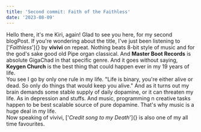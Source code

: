 ```yaml
---
title: 'Second commit: Faith of the Faithless'
date: '2023-08-09'
---
```


Hello there, it's me Kiri, again! Glad to see you here, for my second blogPost. If you're wondering about the title, I've just been listening to ['_Faithless_']{} by **vivivi** on repeat. Nothing beats 8-bit style of music and for the god's sake good old Pipe organ classical. And **Master Boot Records** is absolute GigaChad in that specific genre. And it goes without saying, **Keygen Church** is the best thing that could happen ever in my 19 years of life.  
 You see I go by only one rule in my life. "Life is binary, you're either alive or dead. So only do things that would keep you alive." And as it turns out my brain demands some stable supply of daily dopamine, or it can threaten my life. As in depression and stuffs. And music, programming n creative tasks happen to be best scalable source of pure dopamine. That's why music is a huge deal in my life.  
 Now speaking of vivivi, ['_Credit song to my Death_']{}
 is also one of my all time favourites. 